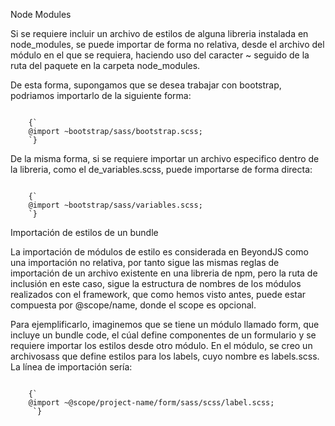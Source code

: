 
<Title>Importación de archivos de estilo</Title>

<SubTitle>Node Modules</SubTitle>

Si se requiere incluir un archivo de estilos de alguna libreria instalada en node_modules, se puede importar de forma no relativa, desde el archivo del módulo en el que se requiera, haciendo uso del caracter ~ seguido de la ruta del paquete en la carpeta node_modules.

De esta forma, supongamos que se desea trabajar con bootstrap, podriamos importarlo de la siguiente forma:

<Code>
	{`
    @import ~bootstrap/sass/bootstrap.scss;
    `}
</Code>

De la misma forma, si se requiere importar un archivo especifico dentro de la libreria, como el de_variables.scss, puede importarse de forma directa:

<Code>
	{`
    @import ~bootstrap/sass/variables.scss;
    `}
</Code>

<SubTitle>Importación de estilos de un bundle</SubTitle>

La importación de módulos de estilo es considerada en BeyondJS como una importación no relativa, por tanto sigue las mismas reglas de importación de un archivo existente en una libreria de npm, pero la ruta de inclusión en este caso, sigue la estructura de nombres de los módulos realizados con el framework, que como hemos visto antes, puede estar compuesta por @scope/name, donde el scope es opcional.

Para ejemplificarlo, imaginemos que se tiene un módulo llamado form, que incluye un bundle code, el cúal define componentes de un formulario y se requiere importar los estilos desde otro módulo. En el módulo, se creo un archivosass que define estilos para los labels, cuyo nombre es labels.scss. La línea de importación sería:

<Code>
	{`
    @import ~@scope/project-name/form/sass/scss/label.scss;
     `}
</Code>
